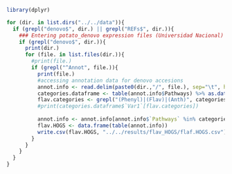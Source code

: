 ```r
library(dplyr)
```


```r
for (dir. in list.dirs("../../data")){
  if (grepl("denovo$", dir.) || grepl("REFs$", dir.)){
    ### Entering potato_denovo expression files (Universidad Nacional)
    if (grepl("denovo$", dir.)){
      print(dir.)
      for (file. in list.files(dir.)){
        #print(file.)
        if (grepl("^Annot", file.)){
          print(file.)
          #accessing annotation data for denovo accesions
          annot.info <- read.delim(paste0(dir.,"/", file.), sep="\t", header=TRUE, na.strings="")
          categories.dataframe <- table(annot.info$Pathways) %>% as.data.frame() %>% arrange(desc(Freq))
          flav.categories <- grepl("(Phenyl)|(Flav)|(Anth)", categories.dataframe$`Var1`)
          #print(categories.dataframe$`Var1`[flav.categories])
          
          annot.info <- annot.info[annot.info$`Pathways` %in% categories.dataframe$`Var1`[flav.categories],"HOG_ID"]
          flav.HOGS <- data.frame(table(annot.info))
          write.csv(flav.HOGS, "../../results/flav_HOGS/flaf.HOGS.csv")
        }
      }
    }
  }
}
```


